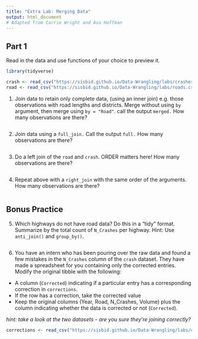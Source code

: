 ---
title: "Extra Lab: Merging Data"
output: html_document
# Adapted from Carrie Wright and Ava Hoffman
---

## Part 1

Read in the data and use functions of your choice to preview it.

```{r, message = FALSE}
library(tidyverse)

crash <- read_csv("https://sisbid.github.io/Data-Wrangling/labs/crashes.csv")
road <- read_csv("https://sisbid.github.io/Data-Wrangling/labs/roads.csv")

```

1. Join data to retain only complete data, (using an inner join) e.g. those observations with road lengths and districts.  Merge without using `by` argument, then merge using `by = "Road"`. call the output `merged.`  How many observations are there?

```{r}

```

2. Join data using a `full_join.`  Call the output `full.`   How many observations are there?

```{r}

```

3. Do a left join of the `road` and `crash`.  ORDER matters here!  How many observations are there?

```{r}

```

4. Repeat above with a `right_join` with the same order of the arguments. How many observations are there?

```{r}

```

## **Bonus Practice**

5. Which highways do not have road data? Do this in a "tidy" format. Summarize by the total count of `N_Crashes` per highway. Hint: Use `anti_join()` and `group_by()`.

```{r}

```

6. You have an intern who has been pouring over the raw data and found a few mistakes in the `N_Crashes` column of the `crash` dataset. They have made a spreadsheet for you containing only the corrected entries. Modify the original tibble with the following:
- A column (`Corrected`) indicating if a particular entry has a corresponding correction in `corrections`.
- If the row has a correction, take the corrected value
- Keep the original columns (Year, Road, N_Crashes, Volume) plus the column indicating whether the data is corrected or not (`Corrected`).

*hint: take a look at the two datasets - are you sure they're joining correctly?*

```{r}
corrections <- read_csv("https://sisbid.github.io/Data-Wrangling/labs/crashes_corrections.csv")


```
